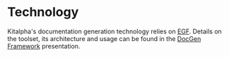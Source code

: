 = Technology =

Kitalpha's documentation generation technology relies on [https://www.eclipse.org/egf/ EGF]. Details on the toolset, its architecture and usage can be found in the [https://wiki.eclipse.org/images/c/c5/Kitalpha-xhtmlDocGenFramework-1.0.0.pdf DocGen Framework] presentation.